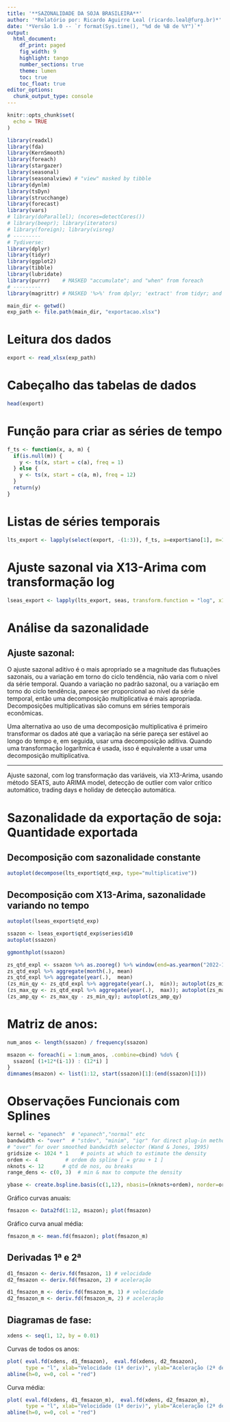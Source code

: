 ```yaml
---
title: '**SAZONALIDADE DA SOJA BRASILEIRA**'
author: '*Relatório por: Ricardo Aguirre Leal (ricardo.leal@furg.br)*'
date: '*Versão 1.0 -- `r format(Sys.time(), "%d de %B de %Y")`*'
output:
  html_document:
    df_print: paged
    fig_width: 9
    highlight: tango
    number_sections: true
    theme: lumen
    toc: true
    toc_float: true
editor_options:
  chunk_output_type: console
---
```


```r
knitr::opts_chunk$set(
  echo = TRUE
)
```


```r
library(readxl)
library(fda)
library(KernSmooth)
library(foreach)
library(stargazer)
library(seasonal)
library(seasonalview) # "view" masked by tibble
library(dynlm)
library(tsDyn)
library(strucchange)
library(forecast)
library(vars)
# library(doParallel); (ncores=detectCores())
# library(beepr); library(iterators)
# library(foreign); library(visreg)
# ---------
# Tydiverse:
library(dplyr)
library(tidyr)
library(ggplot2)
library(tibble)
library(lubridate)
library(purrr)    # MASKED "accumulate"; and "when" from foreach
# ---------
library(magrittr) # MASKED '%>%' from dplyr; 'extract' from tidyr; and 'set_names' from purrr
```


```r
main_dir <- getwd()
exp_path <- file.path(main_dir, "exportacao.xlsx")
```

# Leitura dos dados

```r
export <- read_xlsx(exp_path)
```

# Cabeçalho das tabelas de dados

```r
head(export)
```

# Função para criar as séries de tempo

```r
f_ts <- function(x, a, m) { 
  if(is.null(m)) {
    y <- ts(x, start = c(a), freq = 1) 
  } else {
    y <- ts(x, start = c(a, m), freq = 12)
  }
  return(y)
}
```

# Listas de séries temporais

```r
lts_export <- lapply(select(export, -(1:3)), f_ts, a=export$ano[1], m=1)
```

# Ajuste sazonal via X13-Arima com transformação log

```r
lseas_export <- lapply(lts_export, seas, transform.function = "log", x11 = "")
```

# Análise da sazonalidade

## Ajuste sazonal:

O ajuste sazonal aditivo é o mais apropriado se a magnitude das flutuações sazonais, ou a variação em torno do ciclo tendência, não varia com o nível da série temporal. Quando a variação no padrão sazonal, ou a variação em torno do ciclo tendência, parece ser proporcional ao nível da série temporal, então uma decomposição multiplicativa é mais apropriada. Decomposições multiplicativas são comuns em séries temporais econômicas.

Uma alternativa ao uso de uma decomposição multiplicativa é primeiro transformar os dados até que a variação na série pareça ser estável ao longo do tempo e, em seguida, usar uma decomposição aditiva. Quando uma transformação logarítmica é usada, isso é equivalente a usar uma decomposição multiplicativa.

------------------------------------------------------------------------

Ajuste sazonal, com log transformação das variáveis, via X13-Arima, usando método SEATS, auto ARIMA model, detecção de outlier com valor crítico automático, trading days e holiday de detecção automática.

# Sazonalidade da exportação de soja: Quantidade exportada

## Decomposição com sazonalidade constante
```r
autoplot(decompose(lts_export$qtd_exp, type="multiplicative"))
```

## Decomposição com X13-Arima, sazonalidade variando no tempo
```r
autoplot(lseas_export$qtd_exp)
```

```r
ssazon <- lseas_export$qtd_exp$series$d10
autoplot(ssazon)
```

```r
ggmonthplot(ssazon)
```


```r
zs_qtd_expl <- ssazon %>% as.zooreg() %>% window(end=as.yearmon("2022-12"))
zs_qtd_expl %>% aggregate(month(.), mean)
zs_qtd_expl %>% aggregate(year(.),  mean)
(zs_min_qy <- zs_qtd_expl %>% aggregate(year(.),  min)); autoplot(zs_min_qy)
(zs_max_qy <- zs_qtd_expl %>% aggregate(year(.),  max)); autoplot(zs_max_qy)
(zs_amp_qy <- zs_max_qy - zs_min_qy); autoplot(zs_amp_qy)
```

# Matriz de anos:

```r
num_anos <- length(ssazon) / frequency(ssazon)

msazon <- foreach(i = 1:num_anos, .combine=cbind) %do% {
  ssazon[ (1+12*(i-1)) : (12*i) ]
}
dimnames(msazon) <- list(1:12, start(ssazon)[1]:(end(ssazon)[1]))
```

# Observações Funcionais com Splines

```r
kernel <- "epanech"  # "epanech","normal" etc
bandwidth <- "over"  # "stdev", "minim", "iqr" for direct plug-in methodology
# "over" for over smoothed bandwidth selector (Wand & Jones, 1995)
gridsize <- 1024 * 1    # points at which to estimate the density
ordem <- 4         # ordem do spline [ = grau + 1 ]
nknots <- 12      # qtd de nos, ou breaks
range_dens <- c(0, 3)  # min & max to compute the density

ybase <- create.bspline.basis(c(1,12), nbasis=(nknots+ordem), norder=ordem)
```

Gráfico curvas anuais:
```r
fmsazon <- Data2fd(1:12, msazon); plot(fmsazon)
```

Gráfico curva anual média:
```r
fmsazon_m <- mean.fd(fmsazon); plot(fmsazon_m)
```

## Derivadas 1ª e 2ª

```r
d1_fmsazon <- deriv.fd(fmsazon, 1) # velocidade 
d2_fmsazon <- deriv.fd(fmsazon, 2) # aceleração

d1_fmsazon_m <- deriv.fd(fmsazon_m, 1) # velocidade 
d2_fmsazon_m <- deriv.fd(fmsazon_m, 2) # aceleração
```


## Diagramas de fase:

```r
xdens <- seq(1, 12, by = 0.01)
```

Curvas de todos os anos:
```r
plot( eval.fd(xdens, d1_fmsazon),  eval.fd(xdens, d2_fmsazon), 
      type = "l", xlab="Velocidade (1ª deriv)", ylab="Aceleração (2ª deriv)")
abline(h=0, v=0, col = "red")
```

Curva média:
```r
plot( eval.fd(xdens, d1_fmsazon_m),  eval.fd(xdens, d2_fmsazon_m), 
      type = "l", xlab="Velocidade (1ª deriv)", ylab="Aceleração (2ª deriv)")
abline(h=0, v=0, col = "red")
```



